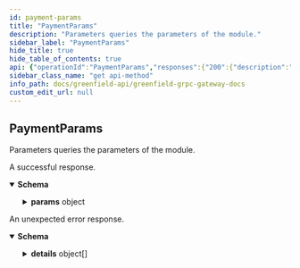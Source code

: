 ```yaml
---
id: payment-params
title: "PaymentParams"
description: "Parameters queries the parameters of the module."
sidebar_label: "PaymentParams"
hide_title: true
hide_table_of_contents: true
api: {"operationId":"PaymentParams","responses":{"200":{"description":"A successful response.","content":{"*/*":{"schema":{"type":"object","properties":{"params":{"description":"params holds all the parameters of this module.","type":"object","properties":{"versioned_params":{"type":"object","properties":{"reserve_time":{"type":"string","format":"uint64","title":"Time duration which the buffer balance need to be reserved for NetOutFlow e.g. 6 month"},"validator_tax_rate":{"type":"string","title":"The tax rate to pay for validators in storage payment. The default value is 1%(0.01)"}},"description":"VersionedParams defines the parameters with multiple versions, each version is stored with different timestamp."},"payment_account_count_limit":{"type":"string","format":"uint64","title":"The maximum number of payment accounts that can be created by one user"},"forced_settle_time":{"type":"string","format":"uint64","description":"Time duration threshold of forced settlement.\nIf dynamic balance is less than NetOutFlowRate * forcedSettleTime, the account can be forced settled."},"max_auto_settle_flow_count":{"type":"string","format":"uint64","title":"the maximum number of flows that will be auto forced settled in one block"},"max_auto_resume_flow_count":{"type":"string","format":"uint64","title":"the maximum number of flows that will be auto resumed in one block"},"fee_denom":{"type":"string","title":"The denom of fee charged in payment module"},"withdraw_time_lock_threshold":{"type":"string","title":"The withdrawal amount threshold to trigger time lock"},"withdraw_time_lock_duration":{"type":"string","format":"uint64","title":"The duration of the time lock for a big amount withdrawal"}}}},"description":"QueryParamsResponse is response type for the Query/Params RPC method."}}}},"default":{"description":"An unexpected error response.","content":{"*/*":{"schema":{"type":"object","properties":{"error":{"type":"string"},"code":{"type":"integer","format":"int32"},"message":{"type":"string"},"details":{"type":"array","items":{"type":"object","properties":{"type_url":{"type":"string"},"value":{"type":"string","format":"byte"}}}}}}}}}},"tags":["payment"],"description":"Parameters queries the parameters of the module.","method":"get","path":"/greenfield/payment/params","info":{"title":"Greenfield - gRPC Gateway docs","description":"A REST interface for state queries","version":"1.0.0"},"postman":{"name":"PaymentParams","description":{"content":"Parameters queries the parameters of the module.","type":"text/plain"},"url":{"path":["greenfield","payment","params"],"host":["{{baseUrl}}"],"query":[],"variable":[]},"header":[{"key":"Accept","value":"*/*"}],"method":"GET"}}
sidebar_class_name: "get api-method"
info_path: docs/greenfield-api/greenfield-grpc-gateway-docs
custom_edit_url: null
---
```



## PaymentParams



Parameters queries the parameters of the module.

<div><ApiTabs><TabItem label={"200"} value={"200"}><div>

A successful response.

</div><div><MimeTabs schemaType={"response"}><TabItem label={"*/*"} value={"*/*"}><SchemaTabs><TabItem label={"Schema"} value={"Schema"}><details style={{}} data-collapsed={false} open={true}><summary style={{"textAlign":"left"}}><strong>Schema</strong></summary><div style={{"textAlign":"left","marginLeft":"1rem"}}></div><ul style={{"marginLeft":"1rem"}}><SchemaItem collapsible={true} className={"schemaItem"}><details style={{}}><summary style={{}}><strong>params</strong><span style={{"opacity":"0.6"}}> object</span></summary><div style={{"marginLeft":"1rem"}}><div style={{"marginTop":".5rem","marginBottom":".5rem"}}>

params holds all the parameters of this module.

</div><SchemaItem collapsible={true} className={"schemaItem"}><details style={{}}><summary style={{}}><strong>versioned_params</strong><span style={{"opacity":"0.6"}}> object</span></summary><div style={{"marginLeft":"1rem"}}><div style={{"marginTop":".5rem","marginBottom":".5rem"}}>

VersionedParams defines the parameters with multiple versions, each version is stored with different timestamp.

</div><SchemaItem collapsible={false} name={"reserve_time"} required={false} schemaName={"uint64"} qualifierMessage={undefined} schema={{"type":"string","format":"uint64","title":"Time duration which the buffer balance need to be reserved for NetOutFlow e.g. 6 month"}}></SchemaItem><SchemaItem collapsible={false} name={"validator_tax_rate"} required={false} schemaName={"The tax rate to pay for validators in storage payment. The default value is 1%(0.01)"} qualifierMessage={undefined} schema={{"type":"string","title":"The tax rate to pay for validators in storage payment. The default value is 1%(0.01)"}}></SchemaItem></div></details></SchemaItem><SchemaItem collapsible={false} name={"payment_account_count_limit"} required={false} schemaName={"uint64"} qualifierMessage={undefined} schema={{"type":"string","format":"uint64","title":"The maximum number of payment accounts that can be created by one user"}}></SchemaItem><SchemaItem collapsible={false} name={"forced_settle_time"} required={false} schemaName={"uint64"} qualifierMessage={undefined} schema={{"type":"string","format":"uint64","description":"Time duration threshold of forced settlement.\nIf dynamic balance is less than NetOutFlowRate * forcedSettleTime, the account can be forced settled."}}></SchemaItem><SchemaItem collapsible={false} name={"max_auto_settle_flow_count"} required={false} schemaName={"uint64"} qualifierMessage={undefined} schema={{"type":"string","format":"uint64","title":"the maximum number of flows that will be auto forced settled in one block"}}></SchemaItem><SchemaItem collapsible={false} name={"max_auto_resume_flow_count"} required={false} schemaName={"uint64"} qualifierMessage={undefined} schema={{"type":"string","format":"uint64","title":"the maximum number of flows that will be auto resumed in one block"}}></SchemaItem><SchemaItem collapsible={false} name={"fee_denom"} required={false} schemaName={"The denom of fee charged in payment module"} qualifierMessage={undefined} schema={{"type":"string","title":"The denom of fee charged in payment module"}}></SchemaItem><SchemaItem collapsible={false} name={"withdraw_time_lock_threshold"} required={false} schemaName={"The withdrawal amount threshold to trigger time lock"} qualifierMessage={undefined} schema={{"type":"string","title":"The withdrawal amount threshold to trigger time lock"}}></SchemaItem><SchemaItem collapsible={false} name={"withdraw_time_lock_duration"} required={false} schemaName={"uint64"} qualifierMessage={undefined} schema={{"type":"string","format":"uint64","title":"The duration of the time lock for a big amount withdrawal"}}></SchemaItem></div></details></SchemaItem></ul></details></TabItem><TabItem label={"Example (from schema)"} value={"Example (from schema)"}><ResponseSamples responseExample={"{\n  \"params\": {\n    \"versioned_params\": {\n      \"reserve_time\": \"string\",\n      \"validator_tax_rate\": \"string\"\n    },\n    \"payment_account_count_limit\": \"string\",\n    \"forced_settle_time\": \"string\",\n    \"max_auto_settle_flow_count\": \"string\",\n    \"max_auto_resume_flow_count\": \"string\",\n    \"fee_denom\": \"string\",\n    \"withdraw_time_lock_threshold\": \"string\",\n    \"withdraw_time_lock_duration\": \"string\"\n  }\n}"} language={"json"}></ResponseSamples></TabItem></SchemaTabs></TabItem></MimeTabs></div></TabItem><TabItem label={"default"} value={"default"}><div>

An unexpected error response.

</div><div><MimeTabs schemaType={"response"}><TabItem label={"*/*"} value={"*/*"}><SchemaTabs><TabItem label={"Schema"} value={"Schema"}><details style={{}} data-collapsed={false} open={true}><summary style={{"textAlign":"left"}}><strong>Schema</strong></summary><div style={{"textAlign":"left","marginLeft":"1rem"}}></div><ul style={{"marginLeft":"1rem"}}><SchemaItem collapsible={false} name={"error"} required={false} schemaName={"string"} qualifierMessage={undefined} schema={{"type":"string"}}></SchemaItem><SchemaItem collapsible={false} name={"code"} required={false} schemaName={"int32"} qualifierMessage={undefined} schema={{"type":"integer","format":"int32"}}></SchemaItem><SchemaItem collapsible={false} name={"message"} required={false} schemaName={"string"} qualifierMessage={undefined} schema={{"type":"string"}}></SchemaItem><SchemaItem collapsible={true} className={"schemaItem"}><details style={{}}><summary style={{}}><strong>details</strong><span style={{"opacity":"0.6"}}> object[]</span></summary><div style={{"marginLeft":"1rem"}}><li><div style={{"fontSize":"var(--ifm-code-font-size)","opacity":"0.6","marginLeft":"-.5rem","paddingBottom":".5rem"}}>Array [</div></li><SchemaItem collapsible={false} name={"type_url"} required={false} schemaName={"string"} qualifierMessage={undefined} schema={{"type":"string"}}></SchemaItem><SchemaItem collapsible={false} name={"value"} required={false} schemaName={"byte"} qualifierMessage={undefined} schema={{"type":"string","format":"byte"}}></SchemaItem><li><div style={{"fontSize":"var(--ifm-code-font-size)","opacity":"0.6","marginLeft":"-.5rem"}}>]</div></li></div></details></SchemaItem></ul></details></TabItem><TabItem label={"Example (from schema)"} value={"Example (from schema)"}><ResponseSamples responseExample={"{\n  \"error\": \"string\",\n  \"code\": 0,\n  \"message\": \"string\",\n  \"details\": [\n    {\n      \"type_url\": \"string\",\n      \"value\": \"string\"\n    }\n  ]\n}"} language={"json"}></ResponseSamples></TabItem></SchemaTabs></TabItem></MimeTabs></div></TabItem></ApiTabs></div>
      